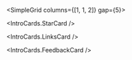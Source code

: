 
<Meta title="Introduksjon" />

<Banner>

<Box>

<IntroCardGrid>

<IntroButton
  icon="grid_on"
  href="/?path=/docs/komponentoversikt"
  title="Komponenter"
  description="Et bibliotek med komponenter, forhåndsvisninger, kildekode og retningslinjer for bruk."
/>

<IntroButton
  icon="palette"
  href="/?path=/docs/komponenter-tokens"
  title="Tokens"
  description="Alt av farger, størrelser og andre tokens som brukes i designsystemet."
/>

<IntroButton
  icon="grid_on"
  href="https://www.kartverket.no/om-kartverket/kartverkets-identitet"
  title="Visuell identitet"
  isExternal
  description="Bli kjent med Kartverket sin merkevare. Veiledning og retningslinjer til deg som skal ta identiteten i bruk."
/>

<IntroButton
  icon="palette"
  href="/?path=/docs/kom-i-gang"
  title="Kom i gang"
  description="Ta i bruk designsystemet både som utvikler og designer."
/>

<IntroButton
  icon="insert_emoticon"
  href="/?path=/docs/bidra"
  title="Bidra"
  description="Gi ditt bidrag for å forbedre designsystemet."
/>

</IntroCardGrid>
</Box>
</Banner>

<SimpleGrid columns={[1, 1, 2]} gap={5}>

<IntroCards.StarCard />

<IntroCards.LinksCard />

<IntroCards.FeedbackCard />

</SimpleGrid>
